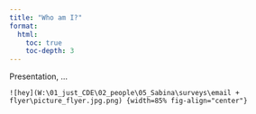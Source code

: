 ```yaml
---
title: "Who am I?"
format: 
  html:
    toc: true
    toc-depth: 3
---
```


Presentation, ...

```         
![hey](W:\01_just_CDE\02_people\05_Sabina\surveys\email + flyer\picture_flyer.jpg.png) {width=85% fig-align="center"}
```
